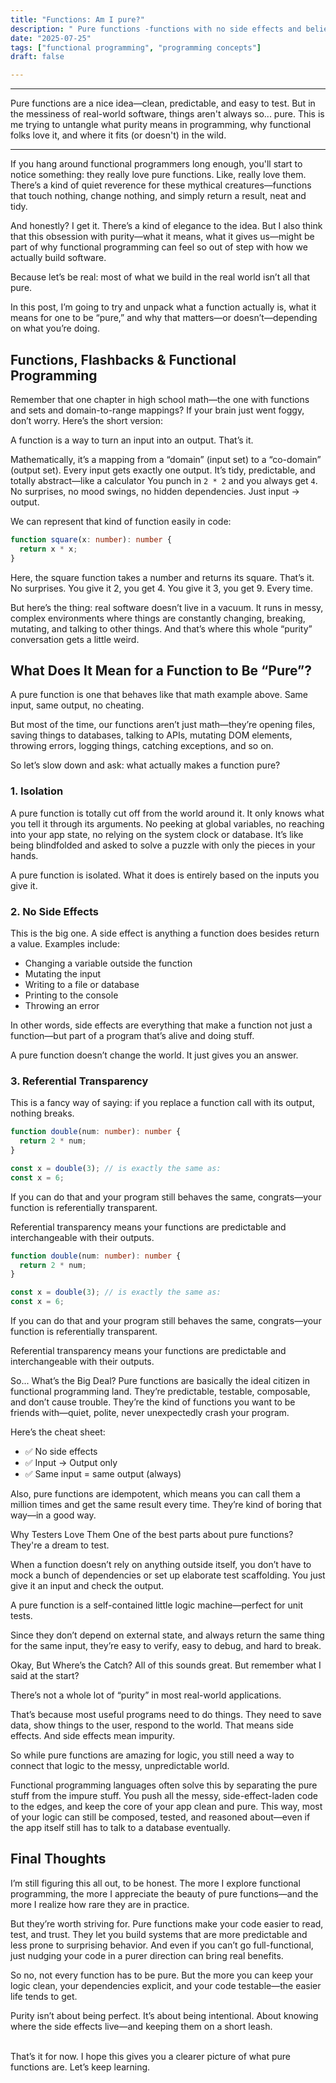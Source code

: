 ```yaml
---
title: "Functions: Am I pure?"
description: " Pure functions -functions with no side effects and believe me functional programming and pure functions have some desirable properties, that are much rather well said than proper implemented"
date: "2025-07-25"
tags: ["functional programming", "programming concepts"]
draft: false

---
```


---


<Callout type="tldr" title="TL;DR:"> Pure functions are a nice idea—clean, predictable, and easy to test. But in the messiness of real-world software, things aren't always so... pure. This is me trying to untangle what purity means in programming, why functional folks love it, and where it fits (or doesn't) in the wild. </Callout>

---

If you hang around functional programmers long enough, you'll start to notice something: they really love pure functions. Like, really love them. There’s a kind of quiet reverence for these mythical creatures—functions that touch nothing, change nothing, and simply return a result, neat and tidy.

And honestly? I get it. There’s a kind of elegance to the idea. But I also think that this obsession with purity—what it means, what it gives us—might be part of why functional programming can feel so out of step with how we actually build software.

Because let’s be real: most of what we build in the real world isn’t all that pure.

In this post, I’m going to try and unpack what a function actually is, what it means for one to be “pure,” and why that matters—or doesn’t—depending on what you’re doing.

## Functions, Flashbacks & Functional Programming
Remember that one chapter in high school math—the one with functions and sets and domain-to-range mappings? If your brain just went foggy, don’t worry. Here’s the short version:

A function is a way to turn an input into an output. That’s it.

Mathematically, it’s a mapping from a “domain” (input set) to a “co-domain” (output set). Every input gets exactly one output. It’s tidy, predictable, and totally abstract—like a calculator You punch in `2 * 2` and you always get `4`. No surprises, no mood swings, no hidden dependencies. Just input → output.

We can represent that kind of function easily in code:

```ts
function square(x: number): number {
  return x * x;
}
```

Here, the square function takes a number and returns its square. That’s it. No surprises. You give it 2, you get 4. You give it 3, you get 9. Every time.

But here’s the thing: real software doesn’t live in a vacuum. It runs in messy, complex environments where things are constantly changing, breaking, mutating, and talking to other things. And that’s where this whole “purity” conversation gets a little weird.

## What Does It Mean for a Function to Be “Pure”?
A pure function is one that behaves like that math example above. Same input, same output, no cheating.

But most of the time, our functions aren’t just math—they’re opening files, saving things to databases, talking to APIs, mutating DOM elements, throwing errors, logging things, catching exceptions, and so on.

So let’s slow down and ask: what actually makes a function pure?

### 1. Isolation
A pure function is totally cut off from the world around it. It only knows what you tell it through its arguments. No peeking at global variables, no reaching into your app state, no relying on the system clock or database. It’s like being blindfolded and asked to solve a puzzle with only the pieces in your hands.

<Callout type="info" title="Note:"> A pure function is isolated. What it does is entirely based on the inputs you give it.</Callout>

### 2. No Side Effects
This is the big one. A side effect is anything a function does besides return a value. Examples include:

- Changing a variable outside the function
- Mutating the input
- Writing to a file or database
- Printing to the console
- Throwing an error

In other words, side effects are everything that make a function not just a function—but part of a program that’s alive and doing stuff.

<Callout type="info" title="Note:">A pure function doesn’t change the world. It just gives you an answer. </Callout>

### 3. Referential Transparency
This is a fancy way of saying: if you replace a function call with its output, nothing breaks.

```ts
function double(num: number): number {
  return 2 * num;
}

const x = double(3); // is exactly the same as:
const x = 6;
```
If you can do that and your program still behaves the same, congrats—your function is referentially transparent.

<Callout type="info" title="Note:">Referential transparency means your functions are predictable and interchangeable with their outputs.</Callout>

```ts
function double(num: number): number {
  return 2 * num;
}

const x = double(3); // is exactly the same as:
const x = 6;
```

If you can do that and your program still behaves the same, congrats—your function is referentially transparent.

<Callout type="info" title="Note:"> Referential transparency means your functions are predictable and interchangeable with their outputs.</Callout>

So... What’s the Big Deal?
Pure functions are basically the ideal citizen in functional programming land. They’re predictable, testable, composable, and don’t cause trouble. They’re the kind of functions you want to be friends with—quiet, polite, never unexpectedly crash your program.

Here’s the cheat sheet:

- ✅ No side effects
- ✅ Input → Output only
- ✅ Same input = same output (always)

Also, pure functions are idempotent, which means you can call them a million times and get the same result every time. They’re kind of boring that way—in a good way.

Why Testers Love Them
One of the best parts about pure functions? They're a dream to test.

When a function doesn’t rely on anything outside itself, you don’t have to mock a bunch of dependencies or set up elaborate test scaffolding. You just give it an input and check the output.

<Callout type="info" title="Note:"> A pure function is a self-contained little logic machine—perfect for unit tests.</Callout>

Since they don’t depend on external state, and always return the same thing for the same input, they’re easy to verify, easy to debug, and hard to break.

Okay, But Where’s the Catch?
All of this sounds great. But remember what I said at the start?

There’s not a whole lot of “purity” in most real-world applications.

That’s because most useful programs need to do things. They need to save data, show things to the user, respond to the world. That means side effects. And side effects mean impurity.

So while pure functions are amazing for logic, you still need a way to connect that logic to the messy, unpredictable world.

Functional programming languages often solve this by separating the pure stuff from the impure stuff. You push all the messy, side-effect-laden code to the edges, and keep the core of your app clean and pure. This way, most of your logic can still be composed, tested, and reasoned about—even if the app itself still has to talk to a database eventually.

## Final Thoughts
I’m still figuring this all out, to be honest. The more I explore functional programming, the more I appreciate the beauty of pure functions—and the more I realize how rare they are in practice.

But they’re worth striving for. Pure functions make your code easier to read, test, and trust. They let you build systems that are more predictable and less prone to surprising behavior. And even if you can’t go full-functional, just nudging your code in a purer direction can bring real benefits.

So no, not every function has to be pure. But the more you can keep your logic clean, your dependencies explicit, and your code testable—the easier life tends to get.

<Callout type="popcorn" title="One last thing:"> Purity isn’t about being perfect. It’s about being intentional. About knowing where the side effects live—and keeping them on a short leash. </Callout>

<br/>
That’s it for now. I hope this gives you a clearer picture of what pure functions are. Let’s keep learning.